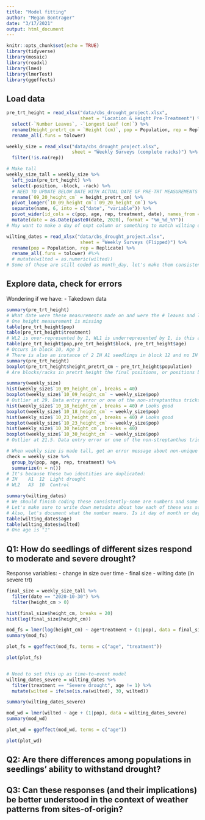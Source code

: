 ```yaml
---
title: "Model fitting"
author: "Megan Bontrager"
date: "3/17/2021"
output: html_document
---
```


```r
knitr::opts_chunk$set(echo = TRUE)
library(tidyverse)
library(mosaic)
library(readxl)
library(lme4)
library(lmerTest)
library(ggeffects)

```

## Load data

```r

pre_trt_height = read_xlsx("data/cbs_drought_project.xlsx", 
                           sheet = "Location & Height Pre-Treatment") %>% 
  select(-`Number Leaves`, -`Longest Leaf (cm)`) %>% 
  rename(Height_pretrt_cm = `Height (cm)`, pop = Population, rep = Replicate) %>% 
  rename_all(.funs = tolower)

weekly_size = read_xlsx("data/cbs_drought_project.xlsx", 
                        sheet = "Weekly Surveys (complete racks)") %>% 
  filter(!is.na(rep))

# Make tall
weekly_size_tall = weekly_size %>% 
  left_join(pre_trt_height) %>% 
  select(-position, -block, -rack) %>% 
  # NEED TO UPDATE BELOW DATE WITH ACTUAL DATE OF PRE-TRT MEASUREMENTS
  rename(`09_20_height_cm` = height_pretrt_cm) %>% 
  pivot_longer(`10_09_height_cm`:`09_20_height_cm`) %>% 
  separate(name, 6, into = c("date", "variable")) %>% 
  pivot_wider(id_cols = c(pop, age, rep, treatment, date), names_from = variable, values_from = value, values_fn = mean) %>% 
  mutate(date = as.Date(paste0(date, 2020), format = "%m_%d_%Y"))
# May want to make a day of expt column or something to match wilting dates

wilting_dates = read_xlsx("data/cbs_drought_project.xlsx", 
                           sheet = "Weekly Surveys (Flipped)") %>% 
  rename(pop = Population, rep = Replicate) %>% 
  rename_all(.funs = tolower) #%>% 
  # mutate(wilted = as.numeric(wilted))
# Some of these are still coded as month_day, let's make them consistent


```

## Explore data, check for errors

Wondering if we have:
- Takedown data

```r

summary(pre_trt_height)
# What date were these measurements made on and were the # leaves and longest leaf measurements completed?
# One height measurement is missing
table(pre_trt_height$pop)
table(pre_trt_height$treatment)
# WL2 is over-represented by 1, WL1 is underrepresented by 1, is this a mix-up?
table(pre_trt_height$pop,pre_trt_height$block, pre_trt_height$age)
# Occurs in block 10, Age 3
# There is also an instance of 2 IH A1 seedlings in block 12 and no IH A3 seedling in block 12
summary(pre_trt_height)
boxplot(pre_trt_height$height_pretrt_cm ~ pre_trt_height$population)
# Are blocks/racks in pretrt height the final positions, or positions before rearrangement?

summary(weekly_size)
hist(weekly_size$`10_09_height_cm`, breaks = 40)
boxplot(weekly_size$`10_09_height_cm` ~ weekly_size$pop)
# Outlier at 29. Data entry error or one of the non-streptanthus tricksters?
hist(weekly_size$`10_18_height_cm`, breaks = 40) # Looks good
boxplot(weekly_size$`10_18_height_cm` ~ weekly_size$pop)
hist(weekly_size$`10_23_height_cm`, breaks = 40) # Looks good
boxplot(weekly_size$`10_23_height_cm` ~ weekly_size$pop)
hist(weekly_size$`10_30_height_cm`, breaks = 40) 
boxplot(weekly_size$`10_30_height_cm` ~ weekly_size$pop)
# Outlier at 21.5. Data entry error or one of the non-streptanthus tricksters?

# When weekly size is made tall, get an error message about non-unique values. Why?
check = weekly_size %>% 
  group_by(pop, age, rep, treatment) %>% 
  summarize(n = n())
# It's because these two identities are duplicated:
# IH	A1	12	Light drought	
# WL2	A3	10	Control	

summary(wilting_dates)
# We should finish coding these consistently-some are numbers and some are dates with an underscore still. 
# Let's make sure to write down metadata about how each of these was scored, i.e., what does a leaning vs. curled vs. wrinkled vs. wilted plant look like?
# Also, let's document what the number means. Is it day of month or day of expt. and if day of expt, what is day 1?
table(wilting_dates$age)
table(wilting_dates$wilted)
# One age is "1"

```



## Q1: How do seedlings of different sizes respond to moderate and severe drought?

Response variables: 
- change in size over time
- final size
- wilting date (in severe trt)

```r

final_size = weekly_size_tall %>% 
  filter(date == "2020-10-30") %>% 
  filter(height_cm > 0)

hist(final_size$height_cm, breaks = 20)
hist(log(final_size$height_cm))

mod_fs = lmer(log(height_cm) ~ age*treatment + (1|pop), data = final_size)
summary(mod_fs)

plot_fs = ggeffect(mod_fs, terms = c("age", "treatment"))

plot(plot_fs)


# Need to set this up as time-to-event model
wilting_dates_severe = wilting_dates %>% 
  filter(treatment == "Severe drought", age != 1) %>% 
  mutate(wilted = ifelse(is.na(wilted), 30, wilted))

summary(wilting_dates_severe)

mod_wd = lmer(wilted ~ age + (1|pop), data = wilting_dates_severe)
summary(mod_wd)

plot_wd = ggeffect(mod_wd, terms = c("age"))

plot(plot_wd)

```




## Q2: Are there differences among populations in seedlings' ability to withstand drought?



## Q3: Can these responses (and their implications) be better understood in the context of weather patterns from sites-of-origin?

